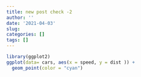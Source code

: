 ---
title: new post check -2
author: ''
date: '2021-04-03'
slug: 
categories: []
tags: []
---


```{r}
library(ggplot2)
ggplot(data= cars, aes(x = speed, y = dist )) +
  geom_point(color = "cyan")
```

